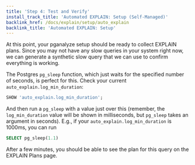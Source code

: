 ```yaml
---
title: 'Step 4: Test and Verify'
install_track_title: 'Automated EXPLAIN: Setup (Self-Managed)'
backlink_href: /docs/explain/setup/auto_explain
backlink_title: 'Automated EXPLAIN: Setup'
---
```



At this point, your pganalyze setup should be ready to collect EXPLAIN plans. Since
you may not have any slow queries in your system right now, we can generate a
synthetic slow query that we can use to confirm everything is working.

The Postgres `pg_sleep` function, which just waits for the specified number of seconds,
is perfect for this. Check your current `auto_explain.log_min_duration`:

```sql
SHOW 'auto_explain.log_min_duration';
```

And then run a `pg_sleep` with a value just over this (remember, the `log_min_duration`
value will be shown in milliseconds, but `pg_sleep` takes an argument in seconds). E.g.,
if your `auto_explain.log_min_duration` is 1000ms, you can run

```sql
SELECT pg_sleep(1.1)
```

<PublicOnly>
  <VerifyExplainPublic />
</PublicOnly>
<InAppOnly>
  After a few minutes, you should be able to see the plan for this query on the EXPLAIN Plans page.
</InAppOnly>

